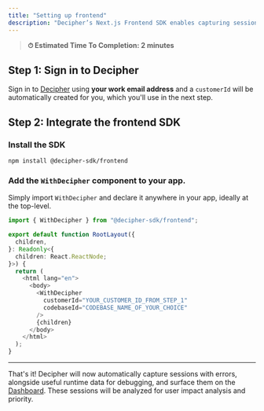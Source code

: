 ```yaml
---
title: "Setting up frontend"
description: "Decipher’s Next.js Frontend SDK enables capturing session replays, AI analysis of user impact, and resolution steps."
---
```


> **⏱ Estimated Time To Completion: 2 minutes**

## Step 1: Sign in to Decipher

Sign in to [Decipher](https://app.getdecipher.com) using **your work email address** and a `customerId` will be automatically created for you, which you'll use in the next step.

## Step 2: Integrate the frontend SDK

### Install the SDK

```shell Terminal
npm install @decipher-sdk/frontend
```

### Add the `WithDecipher` component to your app.

Simply import `WithDecipher` and declare it anywhere in your app, ideally at the top-level.

```typescript layout.tsx
import { WithDecipher } from "@decipher-sdk/frontend";

export default function RootLayout({
  children,
}: Readonly<{
  children: React.ReactNode;
}>) {
  return (
    <html lang="en">
      <body>
        <WithDecipher
          customerId="YOUR_CUSTOMER_ID_FROM_STEP_1"
          codebaseId="CODEBASE_NAME_OF_YOUR_CHOICE"
        />
        {children}
      </body>
    </html>
  );
}
```

---

That's it! Decipher will now automatically capture sessions with errors, alongside useful runtime data for debugging, and surface them on the [Dashboard](https://app.getdecipher.com/).
These sessions will be analyzed for user impact analysis and priority.
